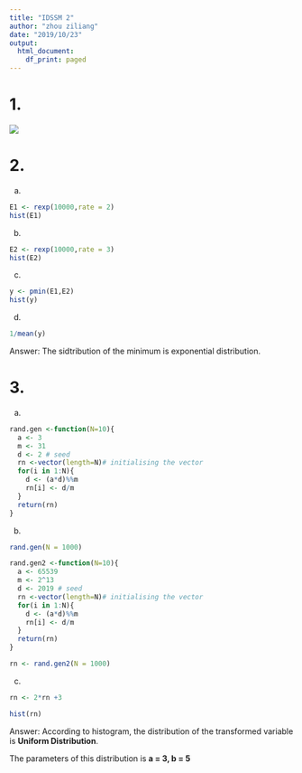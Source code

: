 ```yaml
---
title: "IDSSM 2"
author: "zhou ziliang"
date: "2019/10/23"
output:
  html_document:
    df_print: paged
---
```

# 1. 
![](D:/1.jpg)
  
  

# 2.   
  a.
  
```r
E1 <- rexp(10000,rate = 2)
hist(E1)
```


  b.
```r
E2 <- rexp(10000,rate = 3)
hist(E2)
```
  
  c.
  
```r
y <- pmin(E1,E2)
hist(y)
```
  d.
  
```r
1/mean(y)
```
  
  Answer: The sidtribution of the minimum is exponential distribution. 
  
  
# 3.

  a.
  
```r
rand.gen <-function(N=10){
  a <- 3
  m <- 31
  d <- 2 # seed
  rn <-vector(length=N)# initialising the vector
  for(i in 1:N){
    d <- (a*d)%%m
    rn[i] <- d/m
  }
  return(rn)
}
```
  
 b.

```r
rand.gen(N = 1000)
```

```r
rand.gen2 <-function(N=10){
  a <- 65539
  m <- 2^13
  d <- 2019 # seed
  rn <-vector(length=N)# initialising the vector
  for(i in 1:N){
    d <- (a*d)%%m
    rn[i] <- d/m
  }
  return(rn)
}

rn <- rand.gen2(N = 1000)
```
 
  c.

```r
rn <- 2*rn +3

hist(rn)
```

  Answer: According to histogram, the distribution of the transformed variable is **Uniform Distribution**.

  The parameters of this distribution is **a = 3, b = 5**